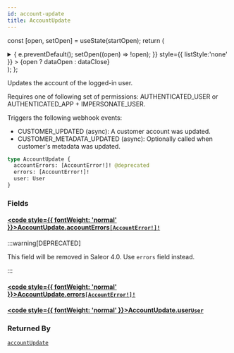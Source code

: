 ```yaml
---
id: account-update
title: AccountUpdate
---
```






const [open, setOpen] = useState(startOpen);
return (
<details {...(open ? { open: true } : {})} className="details" style={{ border:'none', boxShadow:'none', background:'var(--ifm-background-color)' }}>
<summary
onClick={(e) => {
e.preventDefault();
setOpen((open) => !open);
}}
style={{ listStyle:'none' }} >
{open ? dataOpen : dataClose}
</summary>
{open && children}
</details>
);
};

Updates the account of the logged-in user.

Requires one of following set of permissions: AUTHENTICATED_USER or AUTHENTICATED_APP + IMPERSONATE_USER.

Triggers the following webhook events:

- CUSTOMER_UPDATED (async): A customer account was updated.
- CUSTOMER_METADATA_UPDATED (async): Optionally called when customer's metadata was updated.

```graphql
type AccountUpdate {
  accountErrors: [AccountError!]! @deprecated
  errors: [AccountError!]!
  user: User
}
```

### Fields

#### [<code style={{ fontWeight: 'normal' }}>AccountUpdate.<b>accountErrors</b></code>](#)<Bullet />[`[AccountError!]!`](../../../api-reference/users/objects/account-error.mdx) <Badge class="badge badge--deprecated badge--secondary" text="deprecated"/> <Badge class="badge badge--secondary" text="non-null"/> <Badge class="badge badge--secondary" text="object"/> <Badge class="badge badge--secondary" text="users"/>

:::warning[DEPRECATED]

This field will be removed in Saleor 4.0. Use `errors` field instead.

:::

#### [<code style={{ fontWeight: 'normal' }}>AccountUpdate.<b>errors</b></code>](#)<Bullet />[`[AccountError!]!`](../../../api-reference/users/objects/account-error.mdx) <Badge class="badge badge--secondary" text="non-null"/> <Badge class="badge badge--secondary" text="object"/> <Badge class="badge badge--secondary" text="users"/>

#### [<code style={{ fontWeight: 'normal' }}>AccountUpdate.<b>user</b></code>](#)<Bullet />[`User`](../../../api-reference/users/objects/user.mdx) <Badge class="badge badge--secondary" text="object"/> <Badge class="badge badge--secondary" text="users"/>

### Returned By

[`accountUpdate`](../../../api-reference/users/mutations/account-update.mdx) <Badge class="badge badge--secondary" text="mutation"/>
